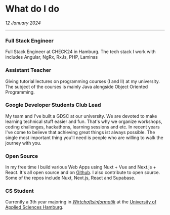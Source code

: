 # What do I do

_12 January 2024_

---

### Full Stack Engineer

Full Stack Engineer at CHECK24 in Hamburg. The tech stack I work with includes
Angular, NgRx, RxJs, PHP, Laminas

### Assistant Teacher

Giving tutorial lectures on programming courses (I and II) at my university. The subject of the courses is
mainly Java alongside Object Oriented Programming.

### Google Developer Students Club Lead

My team and I've built a GDSC at our university. We are devoted to make learning technical stuff easier and fun.
That's why we organize workshops, coding challenges, hackathons, learning sessions and etc.
In recent years I've come to believe that achieving great things ist always possible. The single most
important thing you'll need is people who are willing to walk the journey with you.

### Open Source

In my free time I build various Web Apps using Nuxt + Vue and Next.js + React. It's all open source and on [Github](https://github.com/s0h311).
I also contribute to open source. Some of the repos include Nuxt, Next.js, React and Supabase.

### CS Student

Currently a 3th year majoring in [_Wirtchaftsinformatik_](https://en.wikipedia.org/wiki/Business_informatics) at the
[University of Applied Sciences Hamburg](https://en.wikipedia.org/wiki/Hamburg_University_of_Applied_Sciences).
